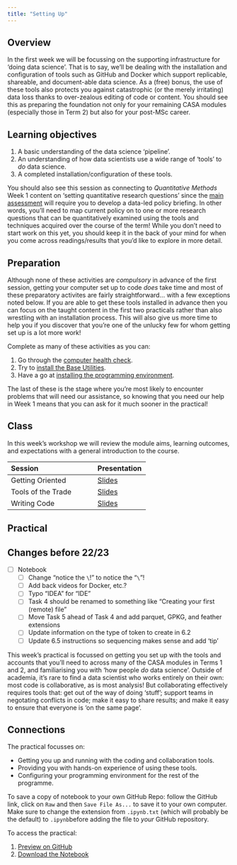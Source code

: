 ```yaml
---
title: "Setting Up"
---
```


## Overview

In the first week we will be focussing on the supporting infrastructure for 'doing data science'. That is to say, we'll be dealing with the installation and configuration of tools such as GitHub and Docker which support replicable, shareable, and document-able data science. As a (free) bonus, the use of these tools also protects you against catastrophic (or the merely irritating) data loss thanks to over-zealous editing of code or content. You should see this as preparing the foundation not only for your remaining CASA modules (especially those in Term 2) but also for your post-MSc career.

::: {.callout-important}
## Learning objectives

1. A basic understanding of the data science 'pipeline'.
2. An understanding of how data scientists use a wide range of 'tools' to *do* data science.
3. A completed installation/configuration of these tools.
::: 

You should also see this session as connecting to _Quantitative Methods_ Week 1 content on 'setting quantitative research questions' since the [main assessment](../assessments/index.qmd) will require you to develop a data-led policy briefing. In other words, you'll need to map current policy on to one or more research questions that can be quantitatively examined using the tools and techniques acquired over the course of the term! While you don't need to start work on this yet, you should keep it in the back of your mind for when you come across readings/results that you'd like to explore in more detail.

## Preparation

Although none of these activities are *compulsory* in advance of the first session, getting your computer set up to code *does* take time and most of these preparatory activites are fairly straightforward... with a few exceptions noted below. If you are able to get these tools installed in advance then you can focus on the taught content in the first two practicals rather than also wrestling with an installation process. This will also give us more time to help you if you discover that you're one of the unlucky few for whom getting set up is a lot more work!

::: {.callout-tip}
Complete as many of these activities as you can:

1. Go through the [computer health check]({{< var module.sds >}}req/health.html).
2. Try to [install the Base Utilities]({{< var module.sds >}}req/base.html).
3. Have a go at [installing the programming environment]({{< var module.sds >}}setup/env.html).
:::

The last of these is the stage where you're most likely to encounter problems that will need our assistance, so knowing that you need our help in Week 1 means that you can ask for it much sooner in the practical!

## Class

In this week's workshop we will review the module aims, learning outcomes, and expectations with a general introduction to the course.

| Session             | Presentation |
| :-------------------| :----------- |
| Getting Oriented    | [Slides](../lectures/1.1-Getting_Oriented.qmd) | 
| Tools of the Trade  | [Slides](../lectures/1.2-Tools_of_the_Trade.qmd) | 
| Writing Code        | [Slides](../lectures/1.3-Writing_Code.qmd) | 

## Practical

:::{.callout-warning}

## Changes before 22/23

- [ ] Notebook
    - [ ] Change "notice the `\`!" to notice the "`\`"!
    - [ ] Add back videos for Docker, etc.?
    - [ ] Typo "IDEA" for "IDE"
    - [ ] Task 4 should be renamed to something like "Creating your first (remote) file"
    - [ ] Move Task 5 ahead of Task 4 and add parquet, GPKG, and feather extensions
    - [ ] Update information on the type of token to create in 6.2
    - [ ] Update 6.5 instructions so sequencing makes sense and add 'tip'


:::

This week's practical is focussed on getting you set up with the tools and accounts that you'll need to across many of the CASA modules in Terms 1 and 2, and familiarising you with 'how people *do* data science'. Outside of academia, it's rare to find a data scientist who works entirely on their own: most code is collaborative, as is most analysis! But collaborating effectively requires tools that: get out of the way of doing 'stuff'; support teams in negotating conflicts in code; make it easy to share results; and make it easy to ensure that everyone is 'on the same page'.

::: {.callout-tip}
## Connections

The practical focusses on:

- Getting you up and running with the coding and collaboration tools.
- Providing you with hands-on experience of using these tools.
- Configuring your programming environment for the rest of the programme.

:::

:::{.callout-note}
To save a copy of notebook to your own GitHub Repo: follow the GitHub link, click on `Raw` and then `Save File As...` to save it to your own computer. Make sure to change the extension from `.ipynb.txt` (which will probably be the default) to `.ipynb`before adding the file to *your* GitHub repository.
:::

To access the practical:

1. [Preview on GitHub]({{< var module.prac > >}}practicals/Practical-01-Getting_Started.ipynb)
2. [Download the Notebook]({{< var module.raw >}}practicals/Practical-01-Getting_Started.ipynb)

